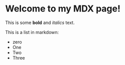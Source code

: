 # Welcome to my MDX page!
 
This is some **bold** and _italics_ text.
 
This is a list in markdown:
 
- zero
- One
- Two
- Three